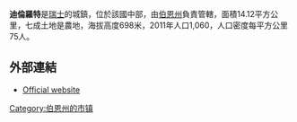 '''迪倫羅特'''是[[瑞士|瑞士]]的城鎮，位於該國中部，由[[伯恩州|伯恩州]]負責管轄，面積14.12平方公里，七成土地是農地，海拔高度698米，2011年人口1,060，人口密度每平方公里75人。

==外部連結==
*[http://www.duerrenroth.ch Official website] {{Wayback|url=http://www.duerrenroth.ch/ |date=20200319162316 }} {{de icon}}

{{Authority control}}
{{Switzerland-geo-stub}}
[[Category:伯恩州的市镇|Category:伯恩州的市镇]]